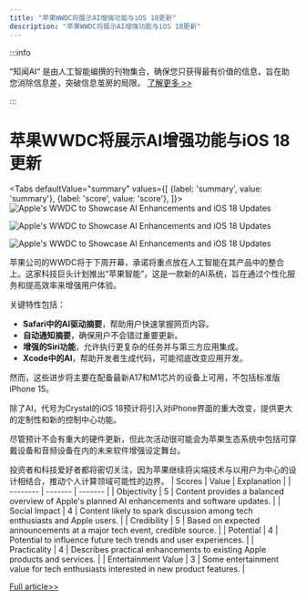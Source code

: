 ```yaml
---
title: "苹果WWDC将展示AI增强功能与iOS 18更新"
description: "苹果WWDC将展示AI增强功能与iOS 18更新"
---
```



:::info

“知闻AI“ 是由人工智能编撰的刊物集合，确保您只获得最有价值的信息，旨在助您消除信息差，突破信息茧房的局限。  [了解更多 >>](/zh-Hans/docs/guides)

:::

# 苹果WWDC将展示AI增强功能与iOS 18更新


<Tabs
	defaultValue="summary"
	values={[
	{label: 'summary', value: 'summary'},
	{label: 'score', value: 'score'},
]}>
<TabItem value="summary">
<img
  src="https://image.informedainews.com/2024/06/09/AI-Vq6-1717900303-1.jpg"
  alt="Apple's WWDC to Showcase AI Enhancements and iOS 18 Updates"
/>

<img
  src="https://image.informedainews.com/2024/06/09/AI-V5u-1717900303-2.jpg"
  alt="Apple's WWDC to Showcase AI Enhancements and iOS 18 Updates"
/>

<img
  src="https://image.informedainews.com/2024/06/09/AI-58v-1717900303-3.jpg"
  alt="Apple's WWDC to Showcase AI Enhancements and iOS 18 Updates"
/>



苹果公司的WWDC将于下周开幕，承诺将重点放在人工智能在其产品中的整合上。这家科技巨头计划推出“苹果智能”，这是一款新的AI系统，旨在通过个性化服务和提高效率来增强用户体验。

关键特性包括：
- **Safari中的AI驱动摘要**，帮助用户快速掌握网页内容。
- **自动通知摘要**，确保用户不会错过重要更新。
- **增强的Siri功能**，允许执行更复杂的任务并与第三方应用集成。
- **Xcode中的AI**，帮助开发者生成代码，可能彻底改变应用开发。

然而，这些进步将主要在配备最新A17和M1芯片的设备上可用，不包括标准版iPhone 15。

除了AI，代号为Crystal的iOS 18预计将引入对iPhone界面的重大改变，提供更大的定制性和新的控制中心功能。

尽管预计不会有重大的硬件更新，但此次活动很可能会为苹果生态系统中包括可穿戴设备和音频设备在内的未来软件增强设定舞台。

投资者和科技爱好者都将密切关注，因为苹果继续将尖端技术与以用户为中心的设计相结合，推动个人计算领域可能性的边界。
</TabItem>
<TabItem value="score">
	| Scores     | Value   | Explanation |
	| -------- | ------- | ------- |
	| Objectivity  | 5    | Content provides a balanced overview of Apple's planned AI enhancements and software updates.    |
	| Social Impact | 4     | Content likely to spark discussion among tech enthusiasts and Apple users.    |
	| Credibility    | 5    | Based on expected announcements at a major tech event, credible source.    |
	| Potential    | 4    | Potential to influence future tech trends and user experiences.    |
	| Practicality    | 4    | Describes practical enhancements to existing Apple products and services.    |
	| Entertainment Value    | 3    | Some entertainment value for tech enthusiasts interested in new product features.    |
</TabItem>
</Tabs>

[Full article>>](https://wallstreetcn.com/articles/3716847)
